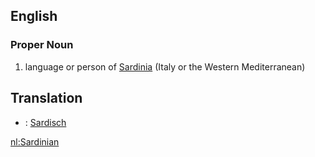 ==English==
===Proper Noun===

#language or person of [[Sardinia]] (Italy or the Western Mediterranean)

==Translation==
*{{nl}}: [[Sardisch]]

[[nl:Sardinian]]
